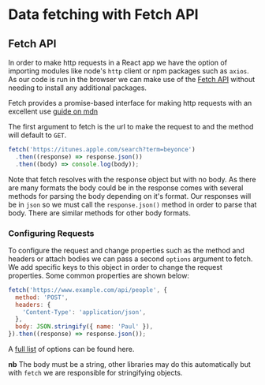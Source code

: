 # Data fetching with Fetch API

## Fetch API

In order to make http requests in a React app we have the option of importing modules like node's `http` client or npm packages such as `axios`. As our code is run in the browser we can make use of the [Fetch API](https://developer.mozilla.org/en-US/docs/Web/API/Fetch_API) without needing to install any additional packages.

Fetch provides a promise-based interface for making http requests with an excellent use [guide on mdn](https://developer.mozilla.org/en-US/docs/Web/API/Fetch_API/Using_Fetch)

The first argument to fetch is the url to make the request to and the method will default to `GET`.

```js
fetch('https://itunes.apple.com/search?term=beyonce')
  .then((response) => response.json())
  .then((body) => console.log(body));
```

Note that fetch resolves with the response object but with no body. As there are many formats the body could be in the response comes with several methods for parsing the body depending on it's format. Our responses will be in `json` so we must call the `response.json()` method in order to parse that body. There are similar methods for other body formats.

### Configuring Requests

To configure the request and change properties such as the method and headers or attach bodies we can pass a second `options` argument to fetch. We add specific keys to this object in order to change the request properties. Some common properties are shown below:

```js
fetch('https://www.example.com/api/people', {
  method: 'POST',
  headers: {
    'Content-Type': 'application/json',
  },
  body: JSON.stringify({ name: 'Paul' }),
}).then((response) => response.json());
```

A [full list](https://developer.mozilla.org/en-US/docs/Web/API/WindowOrWorkerGlobalScope/fetch) of options can be found here.

**nb** The body must be a string, other libraries may do this automatically but with `fetch` we are responsible for stringifying objects.
